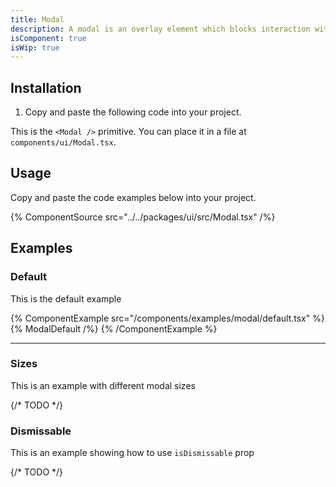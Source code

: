 ```yaml
---
title: Modal
description: A modal is an overlay element which blocks interaction with elements outside it.
isComponent: true
isWip: true
---
```


## Installation

1. Copy and paste the following code into your project.

This is the `<Modal />` primitive. You can place it in a file at `components/ui/Modal.tsx`.

## Usage

Copy and paste the code examples below into your project.

{% ComponentSource src="../../packages/ui/src/Modal.tsx" /%}

## Examples

### Default

This is the default example

{% ComponentExample src="/components/examples/modal/default.tsx" %}
{% ModalDefault /%}
{% /ComponentExample %}

---

### Sizes

This is an example with different modal sizes

{/* TODO */}

### Dismissable

This is an example showing how to use `isDismissable` prop

{/* TODO */}
